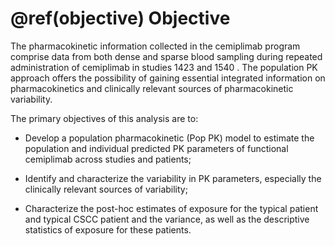 


# \@ref(objective)	Objective {#objective}

The pharmacokinetic information collected in the cemiplimab program comprise data from both dense and sparse blood sampling during repeated administration of cemiplimab in studies 1423 and 1540 . The population PK approach offers the possibility of gaining essential integrated information on pharmacokinetics and clinically relevant sources of pharmacokinetic variability. 

The primary objectives of this analysis are to:

*	Develop a population pharmacokinetic (Pop PK) model to estimate the population and individual predicted PK parameters of functional cemiplimab across studies and patients;

*	Identify and characterize the variability in PK parameters, especially the clinically relevant sources of variability; 

*	Characterize the post-hoc estimates of exposure for the typical patient and typical CSCC patient and the variance, as well as the descriptive statistics of exposure for these patients.  

